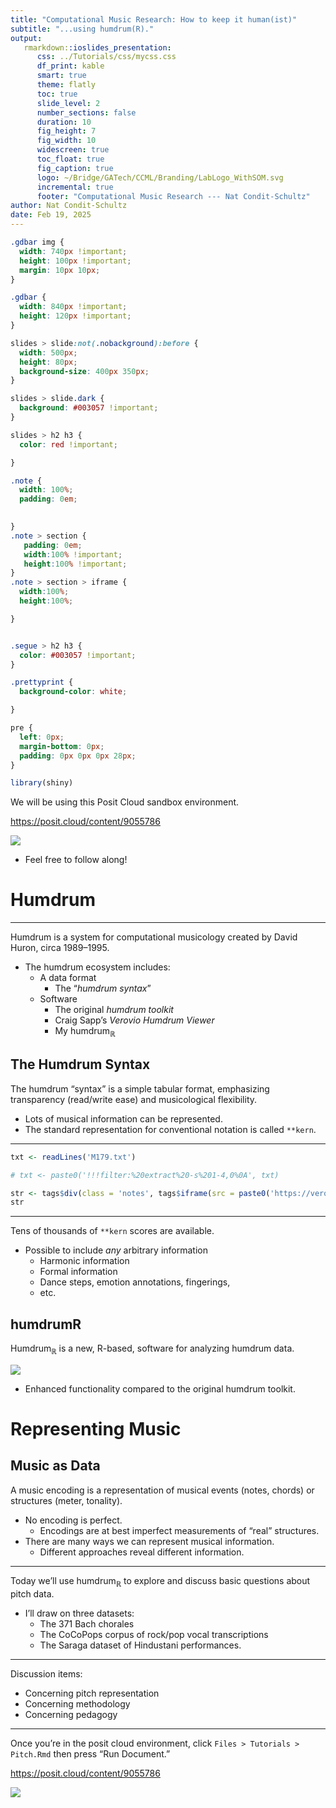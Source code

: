 ```yaml
---
title: "Computational Music Research: How to keep it human(ist)"
subtitle: "...using humdrum(R)."
output: 
   rmarkdown::ioslides_presentation:
      css: ../Tutorials/css/mycss.css
      df_print: kable
      smart: true
      theme: flatly
      toc: true
      slide_level: 2
      number_sections: false
      duration: 10
      fig_height: 7
      fig_width: 10
      widescreen: true
      toc_float: true
      fig_caption: true
      logo: ~/Bridge/GATech/CCML/Branding/LabLogo_WithSOM.svg
      incremental: true
      footer: "Computational Music Research --- Nat Condit-Schultz"
author: Nat Condit-Schultz
date: Feb 19, 2025
---
```



```css
.gdbar img {
  width: 740px !important;
  height: 100px !important;
  margin: 10px 10px;
}

.gdbar {
  width: 840px !important;
  height: 120px !important;
}

slides > slide:not(.nobackground):before {
  width: 500px;
  height: 80px;
  background-size: 400px 350px;
}

slides > slide.dark {
  background: #003057 !important;
}

slides > h2 h3 {
  color: red !important; 

}

.note {
  width: 100%;
  padding: 0em;
  

}
.note > section {
   padding: 0em;
   width:100% !important;
   height:100% !important;
}
.note > section > iframe {
  width:100%;
  height:100%;

}


.segue > h2 h3 {
  color: #003057 !important;
}

.prettyprint {
  background-color: white;

}

pre {
  left: 0px;
  margin-bottom: 0px;
  padding: 0px 0px 0px 28px;
}


```

```r
library(shiny)
```


We will be using this Posit Cloud sandbox environment.

<https://posit.cloud/content/9055786>

![](images/PositLink_SMT_MIG_2024.png)

+ Feel free to follow along!


# Humdrum


----


Humdrum is a system for computational musicology created by David Huron, circa 1989--1995.

+ The humdrum ecosystem includes:
  + A data format
    + The "*humdrum syntax*"
  + Software
    + The original *humdrum toolkit* 
    + Craig Sapp's *Verovio Humdrum Viewer*
    + My humdrum$_{\mathbb{R}}$



## The Humdrum Syntax


The humdrum "syntax" is a simple tabular format, emphasizing transparency (read/write ease) and musicological flexibility.

+ Lots of musical information can be represented.
+ The standard representation for conventional notation is called `**kern`.

---


```r
txt <- readLines('M179.txt')

# txt <- paste0('!!!filter:%20extract%20-s%201-4,0%0A', txt)

str <- tags$div(class = 'notes', tags$iframe(src = paste0('https://verovio.humdrum.org/?k=E&t=', txt), width = '1600px', height = '2000px', title="Verovio Humdrum Viewer"))
str
```

---

Tens of thousands of `**kern` scores are available.

+ Possible to include *any* arbitrary information
  + Harmonic information
  + Formal information
  + Dance steps, emotion annotations, fingerings, 
  + etc.


## humdrumR

Humdrum$_{\mathbb{R}}$ is a new, R-based, software for analyzing humdrum data.

![](images/humdrumR_light.svg)

+ Enhanced functionality compared to the original humdrum toolkit.



# Representing Music

## Music as Data

A music encoding is a representation of musical events (notes, chords) or structures (meter, tonality).

+ No encoding is perfect.
  + Encodings are at best imperfect measurements of "real" structures.
+ There are many ways we can represent musical information.
  + Different approaches reveal different information.

----

Today we'll use humdrum$_{\mathbb{R}}$ to explore and discuss basic questions about pitch data.

+ I'll draw on three datasets:
  + The 371 Bach chorales
  + The CoCoPops corpus of rock/pop vocal transcriptions
  + The Saraga dataset of Hindustani performances.
  
----


Discussion items:

+ Concerning pitch representation
+ Concerning methodology
+ Concerning pedagogy

---

Once you're in the posit cloud environment, click `Files > Tutorials > Pitch.Rmd` then press "Run Document."


<https://posit.cloud/content/9055786>

![](images/PositLink_SMT_MIG_2024.png)
